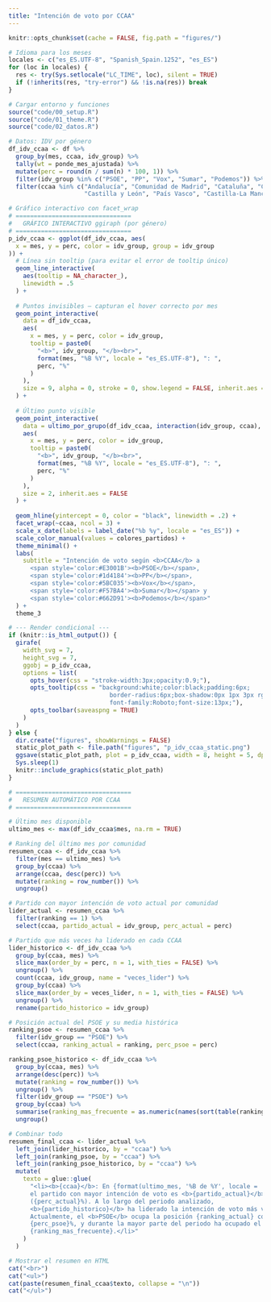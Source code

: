 ```yaml
---
title: "Intención de voto por CCAA"
---
```


```r
knitr::opts_chunk$set(cache = FALSE, fig.path = "figures/")

# Idioma para los meses
locales <- c("es_ES.UTF-8", "Spanish_Spain.1252", "es_ES")
for (loc in locales) {
  res <- try(Sys.setlocale("LC_TIME", loc), silent = TRUE)
  if (!inherits(res, "try-error") && !is.na(res)) break
}

# Cargar entorno y funciones
source("code/00_setup.R")
source("code/01_theme.R")
source("code/02_datos.R")
```

```r
# Datos: IDV por género
df_idv_ccaa <- df %>%
  group_by(mes, ccaa, idv_group) %>%
  tally(wt = ponde_mes_ajustada) %>%
  mutate(perc = round(n / sum(n) * 100, 1)) %>%
  filter(idv_group %in% c("PSOE", "PP", "Vox", "Sumar", "Podemos")) %>% 
  filter(ccaa %in% c("Andalucía", "Comunidad de Madrid", "Cataluña", "Comunitat Valenciana",
                     "Castilla y León", "País Vasco", "Castilla-La Mancha", "Galicia", "Canarias"))
```

```r
# Gráfico interactivo con facet_wrap
# ================================
#   GRÁFICO INTERACTIVO ggiraph (por género)
# ================================
p_idv_ccaa <- ggplot(df_idv_ccaa, aes(
  x = mes, y = perc, color = idv_group, group = idv_group
)) +
  # Línea sin tooltip (para evitar el error de tooltip único)
  geom_line_interactive(
    aes(tooltip = NA_character_),
    linewidth = .5
  ) +
  
  # Puntos invisibles — capturan el hover correcto por mes
  geom_point_interactive(
    data = df_idv_ccaa,
    aes(
      x = mes, y = perc, color = idv_group,
      tooltip = paste0(
        "<b>", idv_group, "</b><br>",
        format(mes, "%B %Y", locale = "es_ES.UTF-8"), ": ",
        perc, "%"
      )
    ),
    size = 9, alpha = 0, stroke = 0, show.legend = FALSE, inherit.aes = FALSE
  ) +
  
  # Último punto visible
  geom_point_interactive(
    data = ultimo_por_grupo(df_idv_ccaa, interaction(idv_group, ccaa), mes),
    aes(
      x = mes, y = perc, color = idv_group,
      tooltip = paste0(
        "<b>", idv_group, "</b><br>",
        format(mes, "%B %Y", locale = "es_ES.UTF-8"), ": ",
        perc, "%"
      )
    ),
    size = 2, inherit.aes = FALSE
  ) +
  
  geom_hline(yintercept = 0, color = "black", linewidth = .2) +
  facet_wrap(~ccaa, ncol = 3) +
  scale_x_date(labels = label_date("%b %y", locale = "es_ES")) +
  scale_color_manual(values = colores_partidos) +
  theme_minimal() +
  labs(
    subtitle = "Intención de voto según <b>CCAA</b> a
      <span style='color:#E3001B'><b>PSOE</b></span>, 
      <span style='color:#1d4184'><b>PP</b></span>, 
      <span style='color:#5BC035'><b>Vox</b></span>, 
      <span style='color:#F57BA4'><b>Sumar</b></span> y 
      <span style='color:#662D91'><b>Podemos</b></span>"
  ) +
  theme_3

# --- Render condicional ---
if (knitr::is_html_output()) {
  girafe(
    width_svg = 7,   
    height_svg = 7,    
    ggobj = p_idv_ccaa,
    options = list(
      opts_hover(css = "stroke-width:3px;opacity:0.9;"),
      opts_tooltip(css = "background:white;color:black;padding:6px;
                            border-radius:6px;box-shadow:0px 1px 3px rgba(0,0,0,0.2);
                            font-family:Roboto;font-size:13px;"),
      opts_toolbar(saveaspng = TRUE)
    )
  )
} else {
  dir.create("figures", showWarnings = FALSE)
  static_plot_path <- file.path("figures", "p_idv_ccaa_static.png")
  ggsave(static_plot_path, plot = p_idv_ccaa, width = 8, height = 5, dpi = 300)
  Sys.sleep(1)
  knitr::include_graphics(static_plot_path)
}
```

```r
# ================================
#   RESUMEN AUTOMÁTICO POR CCAA
# ================================

# Último mes disponible
ultimo_mes <- max(df_idv_ccaa$mes, na.rm = TRUE)

# Ranking del último mes por comunidad
resumen_ccaa <- df_idv_ccaa %>%
  filter(mes == ultimo_mes) %>%
  group_by(ccaa) %>%
  arrange(ccaa, desc(perc)) %>%
  mutate(ranking = row_number()) %>%
  ungroup()

# Partido con mayor intención de voto actual por comunidad
lider_actual <- resumen_ccaa %>%
  filter(ranking == 1) %>%
  select(ccaa, partido_actual = idv_group, perc_actual = perc)

# Partido que más veces ha liderado en cada CCAA
lider_historico <- df_idv_ccaa %>%
  group_by(ccaa, mes) %>%
  slice_max(order_by = perc, n = 1, with_ties = FALSE) %>%
  ungroup() %>%
  count(ccaa, idv_group, name = "veces_lider") %>%
  group_by(ccaa) %>%
  slice_max(order_by = veces_lider, n = 1, with_ties = FALSE) %>%
  ungroup() %>%
  rename(partido_historico = idv_group)

# Posición actual del PSOE y su media histórica
ranking_psoe <- resumen_ccaa %>%
  filter(idv_group == "PSOE") %>%
  select(ccaa, ranking_actual = ranking, perc_psoe = perc)

ranking_psoe_historico <- df_idv_ccaa %>%
  group_by(ccaa, mes) %>%
  arrange(desc(perc)) %>%
  mutate(ranking = row_number()) %>%
  ungroup() %>%
  filter(idv_group == "PSOE") %>%
  group_by(ccaa) %>%
  summarise(ranking_mas_frecuente = as.numeric(names(sort(table(ranking), decreasing = TRUE))[1])) %>%
  ungroup()

# Combinar todo
resumen_final_ccaa <- lider_actual %>%
  left_join(lider_historico, by = "ccaa") %>%
  left_join(ranking_psoe, by = "ccaa") %>%
  left_join(ranking_psoe_historico, by = "ccaa") %>%
  mutate(
    texto = glue::glue(
      "<li><b>{ccaa}</b>: En {format(ultimo_mes, '%B de %Y', locale = 'es_ES.UTF-8')}, 
      el partido con mayor intención de voto es <b>{partido_actual}</b>
      ({perc_actual}%). A lo largo del periodo analizado, 
      <b>{partido_historico}</b> ha liderado la intención de voto más veces. 
      Actualmente, el <b>PSOE</b> ocupa la posición {ranking_actual} con un 
      {perc_psoe}%, y durante la mayor parte del periodo ha ocupado el puesto 
      {ranking_mas_frecuente}.</li>"
    )
  )
```

```r
# Mostrar el resumen en HTML
cat("<br>")
cat("<ul>")
cat(paste(resumen_final_ccaa$texto, collapse = "\n"))
cat("</ul>")
```

